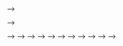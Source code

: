 <!-- # Code for referencing -->

<!-- ## Referencing a section -->
<!-- * See Section \@ref(S:Referencing-equations) for referencing equations -->
<!-- * See Section \@ref(S:Referencing-tables) for referencing tables -->
<!-- * See Section \@ref(S:Referencing-figures) for referencing figures -->

<!-- ## Equations {#S:Referencing-equations} -->

<!-- \begin{equation}  -->
<!--   f\left(k\right) = \binom{n}{k} p^k\left(1-p\right)^{n-k} -->
<!--   (\#eq:binom) -->
<!-- \end{equation} -->

<!-- See \@ref(eq:binom) -->

<!-- ## Tables {#S:Referencing-tables} -->

<!-- ### Using equation style referencing for handmade converted latex table -->

<!-- *Example. Course 3, May 2000, 19.* An insurance company sold 300 fire insurance policies as follows:    -->

<!-- \begin{matrix} -->
<!-- 	\begin{array}{c c c} \hline -->
<!-- 		\text{Number of} & \text{Policy} & \text{Probability of}\\ -->
<!-- 		\text{Policies} &  \text{Maximum} &  \text{Claim Per Policy}\\ \hline -->
<!-- 		100 & 400 & 0.05\\ -->
<!-- 		200 & 300 & 0.06\\ \hline -->
<!-- 		(\#eq:test) -->
<!-- 	\end{array} -->
<!-- \end{matrix} -->

<!-- See \@ref(eq:test) -->

<!-- ### Using table style on R generated tables -->

<!-- <!-- Table: (\#tab:simple-table) Fire table --> -->

<!-- <!-- As you can see in Table \#tab:simple-table.  --> -->

<!-- ```{r table1} -->
<!-- knitr::kable( -->
<!--   head(mtcars[, 1:8], 10), booktabs = TRUE, -->
<!--   caption = 'A table of the first 10 rows of the mtcars data.' -->
<!-- ) -->
<!-- ``` -->

<!-- See \@ref(tab:table1) -->

<!-- <!-- * Original latex code --> -->
<!-- <!-- ```latex --> -->
<!-- <!-- \begin{center} --> -->
<!-- <!-- 	\begin{tabular}{c c c} \hline --> -->
<!-- <!-- 		Number of & Policy & Probability of\\ --> -->
<!-- <!-- 		Policies &  Maximum &  Claim Per Policy\\ \hline --> -->
<!-- <!-- 		100 & 400 & 0.05\\ --> -->
<!-- <!-- 		200 & 300 & 0.06\\ \hline --> -->
<!-- <!-- 	\end{tabular} --> -->
<!-- <!-- \end{center} --> -->
<!-- <!-- ``` --> -->

<!-- ## Figures {#S:Referencing-figures} -->

<!-- ```{r, figure1, echo=FALSE, fig.cap='GitHub profile picture', out.width='20%', fig.align='center'} -->
<!-- knitr::include_graphics("Figures/togepi.png") -->
<!-- ``` -->

<!-- See \@ref(fig:figure1) -->
